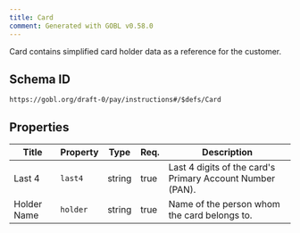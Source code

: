 ```yaml
---
title: Card
comment: Generated with GOBL v0.58.0
---
```


Card contains simplified card holder data as a reference for the customer.

## Schema ID

`https://gobl.org/draft-0/pay/instructions#/$defs/Card`

## Properties

| Title       | Property | Type   | Req. | Description                                               |
|-------------|----------|--------|------|-----------------------------------------------------------|
| Last 4      | `last4`  | string | true | Last 4 digits of the card's Primary Account Number (PAN). |
| Holder Name | `holder` | string | true | Name of the person whom the card belongs to.              |

